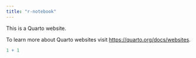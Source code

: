 ```yaml
---
title: "r-notebook"
---
```


This is a Quarto website.

To learn more about Quarto websites visit <https://quarto.org/docs/websites>.

```r
1 + 1
```
